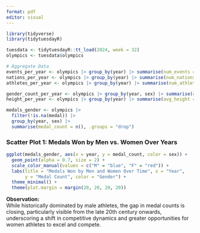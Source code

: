 ```yaml
---
format: pdf
editor: visual
---
```


```r
library(tidyverse)
library(tidytuesdayR)

tuesdata <- tidytuesdayR::tt_load(2024, week = 32)
olympics <- tuesdata$olympics

# Aggregate Data
events_per_year <- olympics |> group_by(year) |> summarise(num_events = n_distinct(event))
nations_per_year <- olympics |> group_by(year) |> summarise(num_nations = n_distinct(noc))
athletes_per_year <- olympics |> group_by(year) |> summarise(num_athletes = n_distinct(name))

gender_count_per_year <- olympics |> group_by(year, sex) |> summarise(count = n(), .groups = "drop")
height_per_year <- olympics |> group_by(year) |> summarise(avg_height = mean(height, na.rm = TRUE))

medals_gender <- olympics |> 
  filter(!is.na(medal)) |> 
  group_by(year, sex) |> 
  summarise(medal_count = n(), .groups = "drop")
```

### Scatter Plot 1: Medals Won by Men vs. Women Over Years

```r
ggplot(medals_gender, aes(x = year, y = medal_count, color = sex)) +
  geom_point(alpha = 0.7, size = 2) +
  scale_color_manual(values = c("M" = "blue", "F" = "red")) +
  labs(title = "Medals Won by Men and Women Over Time", x = "Year", 
       y = "Medal Count", color = "Gender") +
  theme_minimal() +
  theme(plot.margin = margin(20, 20, 20, 20))
```

**Observation:**\
While historically dominated by male athletes, the gap in medal counts is closing, particularly visible from the late 20th century onwards, underscoring a shift in competitive dynamics and greater opportunities for women athletes to excel and compete.
